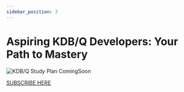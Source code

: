 ```yaml
---
sidebar_position: 3
---
```


# Aspiring KDB/Q Developers: Your Path to Mastery

![KDB/Q Study Plan ComingSoon](./img/comingSoon.png)

[SUBSCRIBE HERE](https://defconq.substack.com)

